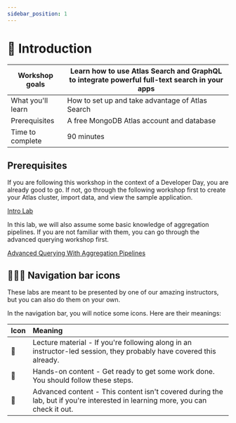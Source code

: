 ```yaml
---
sidebar_position: 1
---
```




# 📘 Introduction

|Workshop goals|Learn how to use Atlas Search and GraphQL to integrate powerful full-text search in your apps|
|-|-|
|What you'll learn|How to set up and take advantage of Atlas Search|
|Prerequisites|A free <Link to="http://mongodb.com/try">MongoDB Atlas account</Link> and database|
|Time to complete|90 minutes|

## Prerequisites

If you are following this workshop in the context of a Developer Day, you are already good to go. If not, go through the following workshop first to create your Atlas cluster, import data, and view the sample application.

[Intro Lab](https://mongodb-developer.github.io/intro-lab)

In this lab, we will also assume some basic knowledge of aggregation pipelines. If you are not familiar with them, you can go through the advanced querying workshop first.

[Advanced Querying With Aggregation Pipelines](https://mongodb-developer.github.io/aggregation-pipeline-lab/)

## 📘👐🦸 Navigation bar icons

These labs are meant to be presented by one of our amazing instructors, but you can also do them on your own.

In the navigation bar, you will notice some icons. Here are their meanings:

|Icon|Meaning|
|-|:-|
|📘|Lecture material - If you're following along in an instructor-led session, they probably have covered this already.|
|👐|Hands-on content - Get ready to get some work done. You should follow these steps.|
|🦸|Advanced content - This content isn't covered during the lab, but if you're interested in learning more, you can check it out.|
